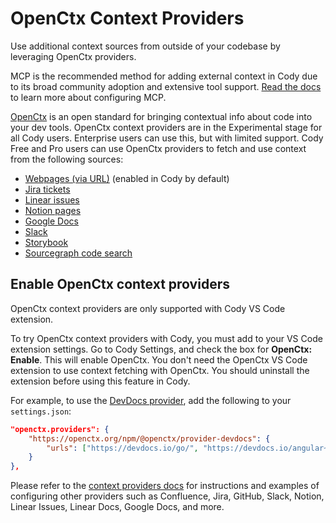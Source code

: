 # OpenCtx Context Providers

<p className="subtitle">Use additional context sources from outside of your codebase by leveraging OpenCtx providers.</p>

<Callout type="tip">MCP is the recommended method for adding external context in Cody due to its broad community adoption and extensive tool support. [Read the docs](/cody/capabilities/agentic-context-fetching#mcp-support) to learn more about configuring MCP.</Callout>

[OpenCtx](https://openctx.org/) is an open standard for bringing contextual info about code into your dev tools. OpenCtx context providers are in the Experimental stage for all Cody users. Enterprise users can use this, but with limited support. Cody Free and Pro users can use OpenCtx providers to fetch and use context from the following sources:

- [Webpages (via URL)](https://openctx.org/docs/providers/web) (enabled in Cody by default)
- [Jira tickets](https://openctx.org/docs/providers/jira)
- [Linear issues](https://openctx.org/docs/providers/linear-issues)
- [Notion pages](https://openctx.org/docs/providers/notion)
- [Google Docs](https://openctx.org/docs/providers/google-docs)
- [Slack](https://openctx.org/docs/providers/slack)
- [Storybook](https://openctx.org/docs/providers/storybook)
- [Sourcegraph code search](https://openctx.org/docs/providers/sourcegraph-search)

## Enable OpenCtx context providers

<Callout type="note">OpenCtx context providers are only supported with Cody VS Code extension.</Callout>

To try OpenCtx context providers with Cody, you must add to your VS Code extension settings. Go to Cody Settings, and check the box for **OpenCtx: Enable**. This will enable OpenCtx. You don't need the OpenCtx VS Code extension to use context fetching with OpenCtx. You should uninstall the extension before using this feature in Cody.

 For example, to use the [DevDocs provider](https://openctx.org/docs/providers/devdocs), add the following to your `settings.json`:

```json
"openctx.providers": {
    "https://openctx.org/npm/@openctx/provider-devdocs": {
        "urls": ["https://devdocs.io/go/", "https://devdocs.io/angular~16/"]
    }
},
```

Please refer to the [context providers docs](https://openctx.org/) for instructions and examples of configuring other providers such as Confluence, Jira, GitHub, Slack, Notion, Linear Issues, Linear Docs, Google Docs, and more.
